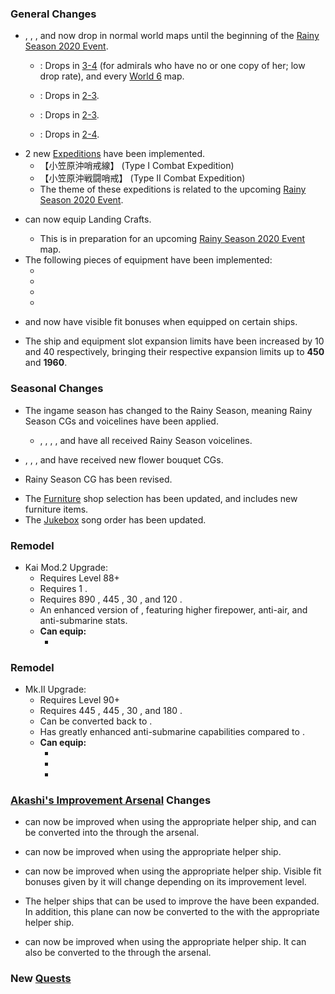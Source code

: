 {{Update|pagename={{{pagename|}}}
|banner = Wikia_2020_May_20th_Banner.png
|maintenance_start = {{Maintenance|start|short=true}}
|maintenance_end = {{Maintenance|end|short=true}}
}}
===General Changes===
*{{ShipLink|Fletcher}}, {{ShipLink|Gambier Bay}}, {{ShipLink|Samuel B. Roberts}}, and {{ShipLink|Perth}} now drop in normal world maps until the beginning of the [[Rainy Season 2020 Event]].
**{{ShipLink|Fletcher}}: Drops in [[3-4]] (for admirals who have no or one copy of her; low drop rate), and every [[World 6]] map.
**{{ShipLink|Gambier Bay}}: Drops in [[2-3]].
**{{ShipLink|Samuel B. Roberts}}: Drops in [[2-3]].
**{{ShipLink|Perth}}: Drops in [[2-4]].
*2 new [[Expedition|Expeditions]] have been implemented.
**【小笠原沖哨戒線】 (Type I Combat Expedition)
**【小笠原沖戦闘哨戒】 (Type II Combat Expedition)
**The theme of these expeditions is related to the upcoming [[Rainy Season 2020 Event]].
*{{ShipLink|Mikazuki/Kai}} can now equip Landing Crafts.
**This is in preparation for an upcoming [[Rainy Season 2020 Event]] map.
*The following pieces of equipment have been implemented:
**{{EquipmentLink|Tenzan Model 12A}}
**{{EquipmentLink|533mm Quintuple Torpedo Mount (Late Model)}}
**{{EquipmentLink|RUR-4A Weapon Alpha Kai}}
**{{EquipmentLink|Lightweight ASW Torpedo (Initial Test Model)}}
*{{EquipmentLink|SK Radar}} and {{EquipmentLink|SK + SG Radar}} now have visible fit bonuses when equipped on certain ships.
*The ship and equipment slot expansion limits have been increased by 10 and 40 respectively, bringing their respective expansion limits up to '''450''' and '''1960'''.

===Seasonal Changes===
*The ingame season has changed to the Rainy Season, meaning Rainy Season CGs and voicelines have been applied.
**{{ShipLink|Shinshuu Maru}}, {{ShipLink|Mikura}}, {{ShipLink|Perth}}, {{ShipLink|Houston}}, and {{ShipLink|Atlanta}} have all received Rainy Season voicelines.
*{{ShipLink|Johnston}}, {{ShipLink|Umikaze}}, {{ShipLink|Sazanami}}, and {{ShipLink|Ushio}} have received new flower bouquet CGs.
*{{ShipLink|Hayanami|text=Hayanami's}} Rainy Season CG has been revised.
*The [[Furniture]] shop selection has been updated, and includes new furniture items.
*The [[Furniture/Jukebox|Jukebox]] song order has been updated.

==={{ShipLink|Fletcher/Kai Mod.2}} Remodel===
{{SeasonalGallery|slideshow=true|Fletcher/Kai Mod.2}}
*Kai Mod.2 Upgrade: {{ShipLink|Fletcher/Kai Mod.2}}
**Requires Level 88+
**Requires 1 {{EquipmentLink|Remodel Blueprint|text=Blueprint}}.
**Requires 890 {{ammo}}, 445 {{steel}}, 30 {{Conmat}}, and 120 {{Devmat}}.
**An enhanced version of {{ShipLink|Fletcher/Kai}}, featuring higher firepower, anti-air, and anti-submarine stats.
**'''Can equip:'''
*** {{CommandFacility}}{{EquipmentLink|Fleet Command Facility|Striking Force Fleet Command Facility|size=150px}}

==={{ShipLink|Fletcher/Mk.II}} Remodel===
{{SeasonalGallery|slideshow=true|Fletcher/Mk.II}}
*Mk.II Upgrade: {{ShipLink|Fletcher/Mk.II}}
**Requires Level 90+
**Requires 445 {{ammo}}, 445 {{steel}}, 30 {{Conmat}}, and 180 {{Devmat}}.
**Can be converted back to {{ShipLink|Fletcher/Kai Mod.2}}.
**Has greatly enhanced anti-submarine capabilities compared to {{ShipLink|Fletcher/Kai Mod.2}}.
**'''Can equip:'''
*** {{CommandFacility}}{{EquipmentLink|Fleet Command Facility|Striking Force Fleet Command Facility|size=150px}}
*** {{ArmorEquipment}}{{EquipmentLink|Anti-torpedo Bulge (Medium)|New Kanhon Design Anti-torpedo Bulge (Medium)|Arctic Camouflage (+ Arctic Equipment)|link=List_of_Anti-Torpedo_Bulges_by_stats|text=Medium Buldges|size=100px}}
*** {{Sonar}}{{EquipmentLink|Type 0 Passive Sonar|text=Large Sonar|size=150px}}

===[[Akashi's Improvement Arsenal]] Changes===
*{{EquipmentLink|Tenzan}} can now be improved when using the appropriate helper ship, and can be converted into the {{EquipmentLink|Tenzan Model 12A}} through the arsenal.
*{{EquipmentLink|12cm Single Gun Mount Kai 2}} can now be improved when using the appropriate helper ship.
*{{EquipmentLink|OS2U}} can now be improved when using the appropriate helper ship. Visible fit bonuses given by it will change depending on its improvement level.
*The helper ships that can be used to improve the {{EquipmentLink|Prototype Type 97 Torpedo Bomber Kai No. 3 Model E (w/ Type 6 Airborne Radar Kai)}} have been expanded. In addition, this plane can now be converted to the {{EquipmentLink|Tenzan Model 12A Kai (w/ Type 6 Airborne Radar Kai)}} with the appropriate helper ship.
*{{EquipmentLink|SK Radar}} can now be improved when using the appropriate helper ship. It can also be converted to the {{EquipmentLink|SK + SG Radar}} through the arsenal.
{{{!}} class="mw-collapsible mw-collapsed wikitable" style="text-align: center; width:100%;"
! colspan="1" {{!}}{{new}}&{{updated}} Akashi's Improvement Arsenal: Equipment Tables
{{!}}-
{{!}}

{{ImprovementTableKai
|!new
|#
|Tenzan
|12cm Single Gun Mount Kai 2
|OS2U
|SK Radar
|custom_row_new_content = <h3>New Equipment</h3>
}}
{{!}}-
{{!}}
{{ImprovementTableKai
|!updated
|#
|Prototype Type 97 Torpedo Bomber Kai No. 3 Model E (w/ Type 6 Airborne Radar Kai)
|custom_row_updated_content = <h3>Updated Equipment</h3>
}}
{{!}}}

===New [[Quests]]===
{{Quest2|Sortie|Expedition|Exercise|filterIDs=B147 B148 B149 B150 B151 C44 D34}}